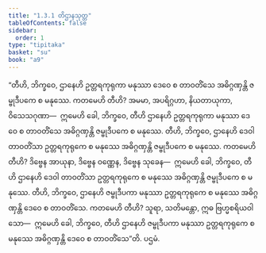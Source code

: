 ```yaml
---
title: "1.3.1 တိဌာနသုတ္တ"
tableOfContents: false
sidebar:
  order: 1
type: "tipitaka"
basket: "su"
book: "a9"
---
```



<DynamicBreadcrumb />

<Division number="21" book="a9" e="ch" v="17" p="198">

<Paragraph number="179" book="a9">
“တီဟိ, ဘိက္ခဝေ, ဌာနေဟိ ဥတ္တရကုရုကာ မနုဿာ ဒေဝေ စ တာဝတိံသေ အဓိဂ္ဂဏှန္တိ ဇမ္ဗုဒီပကေ စ မနုဿေ. ကတမေဟိ တီဟိ? အမမာ, အပရိဂ္ဂဟာ, နိယတာယုကာ, ဝိသေသဂုဏာ—  ဣမေဟိ ခေါ, ဘိက္ခဝေ, တီဟိ ဌာနေဟိ ဥတ္တရကုရုကာ မနုဿာ ဒေဝေ စ တာဝတိံသေ အဓိဂ္ဂဏှန္တိ ဇမ္ဗုဒီပကေ စ မနုဿေ.
</Paragraph>

<Paragraph number="180" book="a9">
တီဟိ, ဘိက္ခဝေ, ဌာနေဟိ ဒေဝါ တာဝတိံသာ ဥတ္တရကုရုကေ စ မနုဿေ အဓိဂ္ဂဏှန္တိ ဇမ္ဗုဒီပကေ စ မနုဿေ. ကတမေဟိ တီဟိ? ဒိဗ္ဗေန အာယုနာ, ဒိဗ္ဗေန ဝဏ္ဏေန, ဒိဗ္ဗေန သုခေန—  ဣမေဟိ ခေါ, ဘိက္ခဝေ, တီဟိ ဌာနေဟိ ဒေဝါ တာဝတိံသာ ဥတ္တရကုရုကေ စ မနုဿေ အဓိဂ္ဂဏှန္တိ ဇမ္ဗုဒီပကေ စ မနုဿေ.
</Paragraph>

<Paragraph number="181" book="a9">
တီဟိ, ဘိက္ခဝေ, ဌာနေဟိ ဇမ္ဗုဒီပကာ မနုဿာ ဥတ္တရကုရုကေ စ မနုဿေ အဓိဂ္ဂဏှန္တိ ဒေဝေ စ တာဝတိံသေ. ကတမေဟိ တီဟိ? သူရာ, သတိမန္တော, ဣဓ ဗြဟ္မစရိယဝါသော—  ဣမေဟိ ခေါ, ဘိက္ခဝေ, တီဟိ ဌာနေဟိ ဇမ္ဗုဒီပကာ မနုဿာ ဥတ္တရကုရုကေ စ မနုဿေ အဓိဂ္ဂဏှန္တိ ဒေဝေ စ တာဝတိံသေ”တိ.

</Paragraph>
</Division>

<Paragraph number="182" type="center" book="a9">
ပဌမံ.
</Paragraph>
